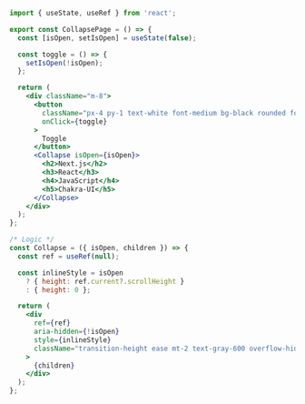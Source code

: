 ```jsx
import { useState, useRef } from 'react';

export const CollapsePage = () => {
  const [isOpen, setIsOpen] = useState(false);

  const toggle = () => {
    setIsOpen(!isOpen);
  };

  return (
    <div className="m-8">
      <button
        className="px-4 py-1 text-white font-medium bg-black rounded focus:outline-none"
        onClick={toggle}
      >
        Toggle
      </button>
      <Collapse isOpen={isOpen}>
        <h2>Next.js</h2>
        <h3>React</h3>
        <h4>JavaScript</h4>
        <h5>Chakra-UI</h5>
      </Collapse>
    </div>
  );
};

/* Logic */
const Collapse = ({ isOpen, children }) => {
  const ref = useRef(null);

  const inlineStyle = isOpen
    ? { height: ref.current?.scrollHeight }
    : { height: 0 };

  return (
    <div
      ref={ref}
      aria-hidden={!isOpen}
      style={inlineStyle}
      className="transition-height ease mt-2 text-gray-600 overflow-hidden duration-300"
    >
      {children}
    </div>
  );
};
```

